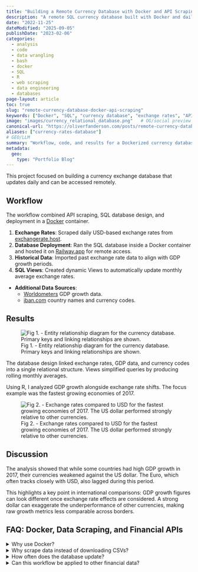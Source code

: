 ```yaml
---
title: "Building a Remote Currency Database with Docker and API Scraping"
description: "A remote SQL currency database built with Docker and daily API scraping, linked with GDP data to study exchange-rate effects."
date: "2022-11-25"
dateModified: "2025-09-05"
publishDate: "2023-02-06"
categories:
  - analysis
  - code
  - data wrangling
  - bash
  - docker
  - SQL
  - R
  - web scraping
  - data engineering
  - databases
page-layout: article
toc: true
slug: "remote-currency-database-docker-api-scraping"
keywords: ["Docker", "SQL", "currency database", "exchange rates", "API scraping", "R", "GDP"]
image: "images/currency_relational_database.png"   # OG/social preview
canonical-url: "https://oliverfanderson.com/posts/remote-currency-database-docker-api-scraping"
aliases: ["currency-rates-database"]
# GEO/LLM
summary: "Workflow, code, and results for a Dockerized currency database that ingests daily USD rates, links GDP data, and analyzes 2017 performance."
metadata:
  geo:
    type: "Portfolio Blog"
---
```


```{=html}
<style>
.keywords {
  display: none !important;
}
</style>
```

This project focused on building a currency exchange database that updates daily and can be accessed remotely.

## Workflow

The workflow combined API scraping, SQL database design, and deployment in a [Docker](https://www.docker.com/ "Docker - Home"){target="_blank"} container.

1.  **Exchange Rates**: Scraped daily USD-based exchange rates from [exchangerate.host](https://api.exchangerate.host/latest/?base=USD "exchangerate.host - Exhange Rates, Base USD"){target="_blank"}.
2.  **Database Deployment**: Ran the SQL database inside a Docker container and hosted it on [Railway.app](https://railway.app/ "Railway.app"){target="_blank"} for remote access.
3.  **Historical Data**: Imported past exchange rate data to align with GDP growth periods.
4.  **SQL Views**: Created dynamic Views to automatically update monthly average exchange rates.

-   **Additional Data Sources**:
    -   [Worldometers](https://www.worldometers.info/gdp/gdp-by-country/ "GDP by Country - Worldometers"){target="_blank"} GDP growth data.
    -   [iban.com](https://www.iban.com/currency-codes "Currency codes - iban.com"){target="_blank"} country names and currency codes.

## Results

![Fig 1. - Entity relationship diagram for the currency database. Primary keys and linking relationships are shown.](images/currency_relational_database.png "Currency database diagram.")

The database design linked exchange rates, GDP data, and currency codes into a single relational structure. Views simplified queries by producing rolling monthly averages.

Using R, I analyzed GDP growth alongside exchange rate shifts. The focus example was the fastest growing economies of 2017.

![Fig 2. - Exchange rates compared to USD for the fastest growing economies of 2017. The US dollar performed strongly relative to other currencies.](images/perc_gdp_currency_rates.png "Change in currency rates relative to USD since 2017.")

## Discussion

The analysis showed that while some countries had high GDP growth in 2017, their currencies weakened against the US dollar. The Euro, which often tracks closely with USD, also lagged during this period.

This highlights a key point in international comparisons: GDP growth figures can look different once exchange rate effects are considered. A strong dollar can exaggerate the underperformance of other currencies, making raw growth metrics less comparable across borders.

## FAQ: Docker, Data Scraping, and Financial APIs

::::::: faqs-container
<details class="faq">

<summary>[Why use Docker?]{.faq-question}</summary>

::: faq-answer
Docker made the database portable and easy to deploy on Railway.
:::

</details>

<details class="faq">

<summary>[Why scrape data instead of downloading CSVs?]{.faq-question}</summary>

::: faq-answer
Daily API scraping ensured the database stayed current and automatically provides the most updated data.
:::

</details>

<details class="faq">

<summary>[How often does the database update?]{.faq-question}</summary>

::: faq-answer
Exchange rates are pulled once per day, while SQL Views provide rolling monthly averages.
:::

</details>

<details class="faq">

<summary>[Can this workflow be applied to other financial data?]{.faq-question}</summary>

::: faq-answer
Yes. The structure works for any API-driven dataset where regular updates and historical context are important.
:::

</details>
:::::::

```{=html}
<script type="application/ld+json">
{
  "@context": "https://schema.org",
  "@type": "BlogPosting",
  "headline": "Building a Remote Currency Database with Docker and API Scraping",
  "description": "A remote SQL currency database built with Docker and daily API scraping, linked with GDP data to study exchange-rate effects.",
  "datePublished": "2023-02-06",
  "dateModified": "2025-09-05",
  "image": "https://oliverfanderson.com/posts/images/currency_relational_database.png",
  "url": "https://oliverfanderson.com/posts/remote-currency-database-docker-api-scraping",
  "mainEntityOfPage": {
    "@type": "WebPage",
    "@id": "https://oliverfanderson.com/posts/remote-currency-database-docker-api-scraping"
  },
  "keywords": ["Docker", "SQL", "currency database", "exchange rates", "API scraping", "R", "GDP", "data engineering", "databases"],
  "about": [
    {
      "@type": "SoftwareApplication",
      "name": "Docker"
    },
    {
      "@type": "Dataset",
      "name": "Currency Exchange Rates"
    },
    {
      "@type": "Dataset", 
      "name": "GDP Growth Data"
    }
  ],
  "programmingLanguage": ["R", "SQL"],
  "mentions": [
    {
      "@type": "SoftwareApplication",
      "name": "Docker",
      "url": "https://www.docker.com/"
    },
    {
      "@type": "WebAPI",
      "name": "exchangerate.host API",
      "url": "https://api.exchangerate.host/latest/?base=USD"
    },
    {
      "@type": "SoftwareApplication",
      "name": "Railway.app",
      "url": "https://railway.app/"
    }
  ],
  "hasPart": [
    {
      "@type": "SoftwareSourceCode",
      "name": "Currency API Scraping Workflow",
      "description": "Daily scraping of USD-based exchange rates from exchangerate.host API",
      "programmingLanguage": "R",
      "codeSampleType": "code snippet"
    },
    {
      "@type": "SoftwareSourceCode",
      "name": "Docker Database Deployment",
      "description": "SQL database containerization and deployment on Railway.app",
      "programmingLanguage": "SQL",
      "codeSampleType": "code snippet"
    },
    {
      "@type": "SoftwareSourceCode",
      "name": "SQL Views for Monthly Averages",
      "description": "Dynamic SQL Views for calculating rolling monthly exchange rate averages",
      "programmingLanguage": "SQL",
      "codeSampleType": "code snippet"
    },
    {
      "@type": "CreativeWork",
      "name": "Currency Database Entity Relationship Diagram",
      "description": "Relational database design linking exchange rates, GDP data, and currency codes",
      "@type": "Diagram"
    },
    {
      "@type": "CreativeWork",
      "name": "GDP Growth vs Exchange Rate Analysis",
      "description": "Visualization comparing 2017 GDP growth with currency performance against USD",
      "@type": "Chart"
    }
  ],
  "isPartOf": {
    "@type": "Blog",
    "name": "Oliver F. Anderson Portfolio",
    "url": "https://oliverfanderson.com/"
  }
}
</script>
```